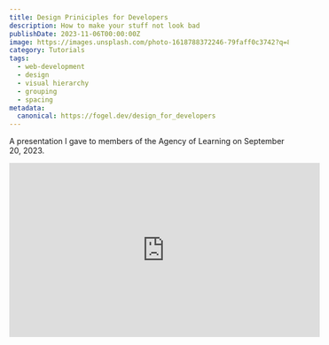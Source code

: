 ```yaml
---
title: Design Priniciples for Developers
description: How to make your stuff not look bad
publishDate: 2023-11-06T00:00:00Z
image: https://images.unsplash.com/photo-1618788372246-79faff0c3742?q=80&w=2127&auto=format&fit=crop
category: Tutorials
tags:
  - web-development
  - design
  - visual hierarchy
  - grouping
  - spacing
metadata:
  canonical: https://fogel.dev/design_for_developers
---
```


A presentation I gave to members of the Agency of Learning on September 20, 2023.

<iframe
  width="560"
  height="315"
  src="https://www.youtube.com/embed/XJuaDWkiu6Y?si=0pGcfKDuDQNHVXvV"
  title="YouTube video player"
  frameborder="0"
  allow="accelerometer; autoplay; clipboard-write; encrypted-media; gyroscope; picture-in-picture; web-share"
  allowfullscreen
></iframe>
